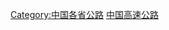 {{commonscat|Expressways in China by province}}
[[Category:中国各省公路|Category:中国各省公路]]
[[Category:中国高速公路|]]